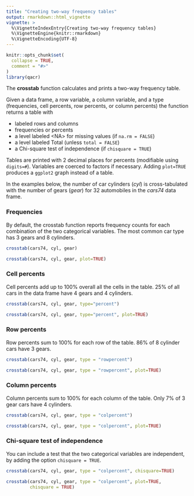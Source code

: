 ```yaml
---
title: "Creating two-way frequency tables"
output: rmarkdown::html_vignette
vignette: >
  %\VignetteIndexEntry{Creating two-way frequency tables}
  %\VignetteEngine{knitr::rmarkdown}
  %\VignetteEncoding{UTF-8}
---
```


```r
knitr::opts_chunk$set(
  collapse = TRUE,
  comment = "#>"
)
library(qacr)
```


The **crosstab** function calculates and prints a two-way frequency table. 

Given a data frame, a row variable, a column variable, and a type (frequencies, cell percents, row percents, or column percents) the function returns a table with

* labeled rows and columns   
* frequencies or percents   
* a level labeled \<NA\> for missing values (if `na.rm = FALSE`)   
* a level labeled Total (unless `total = FALSE`)
* a Chi-square test of independence (if `chisquare = TRUE`)

Tables are printed with 2 decimal places for percents (modifiable using `digits=#`). Variables are coerced to factors if necessary. Adding `plot=TRUE` produces a `ggplot2` graph instead of a table. 

In the examples below, the number of car cylinders (*cyl*) is cross-tabulated with the number of gears (*gear*) for 32 automobiles in the *cars74* data frame.

### Frequencies

By default, the crosstab function reports frequency counts for each 
combination of the two categorical variables. The most common car type has 3 gears and 8 cylinders.

```r
crosstab(cars74, cyl, gear)

crosstab(cars74, cyl, gear, plot=TRUE)
```

### Cell percents

Cell percents add up to 100% overall all the cells in the table. 25% of all cars in the data frame have 4 gears and 4 cylinders. 

```r
crosstab(cars74, cyl, gear, type="percent")

crosstab(cars74, cyl, gear, type="percent", plot=TRUE)
```


### Row percents

Row percents sum to 100% for each row of the table. 86% of 8 cylinder cars have 3 gears.

```r
crosstab(cars74, cyl, gear, type = "rowpercent")

crosstab(cars74, cyl, gear, type = "rowpercent", plot=TRUE)
```

### Column percents

Column percents sum to 100% for each column of the table. Only 7% of 3 gear cars have 4 cylinders.

```r
crosstab(cars74, cyl, gear, type = "colpercent")

crosstab(cars74, cyl, gear, type = "colpercent", plot=TRUE)
```

### Chi-square test of independence

You can include a test that the two categorical variables are independent, by adding the option `chisquare = TRUE`.

```r
crosstab(cars74, cyl, gear, type = "colpercent", chisquare=TRUE)

crosstab(cars74, cyl, gear, type = "colpercent", plot=TRUE, 
         chisquare = TRUE)
```

